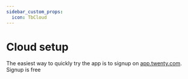 ```yaml
---
sidebar_custom_props:
  icon: TbCloud
---
```


# Cloud setup

The easiest way to quickly try the app is to signup on [app.twenty.com](https://app.twenty.com).
Signup is free  